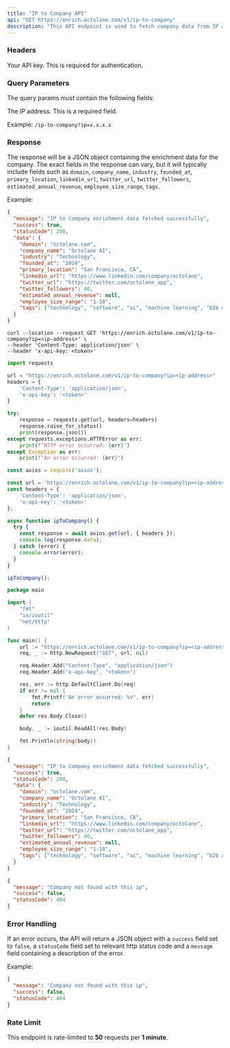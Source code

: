 ```yaml
---
title: "IP to Company API"
api: "GET https://enrich.octolane.com/v1/ip-to-company"
description: "This API endpoint is used to fetch company data from IP address."
---
```


### Headers

<ParamField header="x-api-key" type="string">
  Your API key. This is required for authentication.
</ParamField>

### Query Parameters
The query params must contain the following fields:

<ParamField query="ip" type="string">
  The IP address. This is a required field.
</ParamField>

Example:
`/ip-to-company?ip=x.x.x.x`

### Response
The response will be a JSON object containing the enrichment data for the company.
The exact fields in the response can vary, but it will typically include fields such
as `domain`, `company_name`, `industry`, `founded_at`, `primary_location`, `linkedin_url`,
`twitter_url`, `twitter_followers`, `estimated_annual_revenue`, `employee_size_range`, `tags`.

Example:
```json Response
{
  "message": "IP to Company enrichment data fetched successfully",
  "success": true,
  "statusCode": 200,
  "data": {
    "domain": "octolane.com",
    "company_name": "Octolane AI",
    "industry": "Technology",
    "founded_at": "2024",
    "primary_location": "San Francisco, CA",
    "linkedin_url": "https://www.linkedin.com/company/octolane",
    "twitter_url": "https://twitter.com/octolane_app",
    "twitter_followers": 40,
    "estimated_annual_revenue": null,
    "employee_size_range": "1-10",
    "tags": ["technology", "software", "ai", "machine learning", "b2b data"]
  }
}
```

<RequestExample>

```curl cURL
curl --location --request GET 'https://enrich.octolane.com/v1/ip-to-company?ip=<ip-address>' \
--header 'Content-Type: application/json' \
--header 'x-api-key: <token>'
```

```python Python
import requests

url = "https://enrich.octolane.com/v1/ip-to-company?ip=<ip-address>"
headers = {
    'Content-Type': 'application/json',
    'x-api-key': '<token>'
}

try:
    response = requests.get(url, headers=headers)
    response.raise_for_status()
    print(response.json())
except requests.exceptions.HTTPError as err:
    print(f"HTTP error occurred: {err}")
except Exception as err:
    print(f"An error occurred: {err}")
```

```javascript JavaScript
const axios = require('axios');

const url = 'https://enrich.octolane.com/v1/ip-to-company?ip=<ip-address>';
const headers = {
    'Content-Type': 'application/json',
    'x-api-key': '<token>'
};

async function ipToCompany() {
  try {
    const response = await axios.get(url, { headers });
    console.log(response.data);
  } catch (error) {
    console.error(error);
  }
}

ipToCompany();
```

```go Go
package main

import (
	"fmt"
	"io/ioutil"
	"net/http"
)

func main() {
	url := "https://enrich.octolane.com/v1/ip-to-company?ip=<ip-address>"
	req, _ := http.NewRequest("GET", url, nil)

	req.Header.Add("Content-Type", "application/json")
	req.Header.Add("x-api-key", "<token>")

	res, err := http.DefaultClient.Do(req)
	if err != nil {
		fmt.Printf("An error occurred: %v", err)
		return
	}
	defer res.Body.Close()

	body, _ := ioutil.ReadAll(res.Body)

	fmt.Println(string(body))
}
```

</RequestExample>

<ResponseExample>

```json 200
{
  "message": "IP to Company enrichment data fetched successfully",
  "success": true,
  "statusCode": 200,
  "data": {
    "domain": "octolane.com",
    "company_name": "Octolane AI",
    "industry": "Technology",
    "founded_at": "2024",
    "primary_location": "San Francisco, CA",
    "linkedin_url": "https://www.linkedin.com/company/octolane",
    "twitter_url": "https://twitter.com/octolane_app",
    "twitter_followers": 40,
    "estimated_annual_revenue": null,
    "employee_size_range": "1-10",
    "tags": ["technology", "software", "ai", "machine learning", "b2b data"]
  }
}
```

```json 404
{
  "message": "Company not found with this ip",
  "success": false,
  "statusCode": 404
}
```

</ResponseExample>

### Error Handling
If an error occurs, the API will return a JSON object with a `success` field set to `false`,
a `statusCode` field set to relevant http status code and a `message` field containing a description 
of the error.

Example:
```json
{
  "message": "Company not found with this ip",
  "success": false,
  "statusCode": 404
}
```

### Rate Limit
This endpoint is rate-limited to **50** requests per **1 minute**.